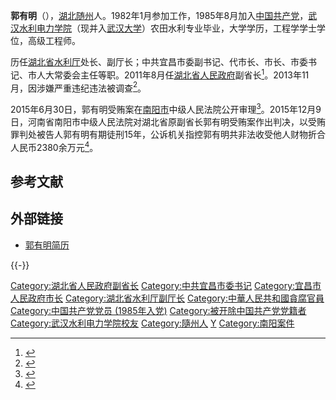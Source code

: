 '''郭有明'''（{{bd|1956年|12月||catIdx=G郭}}），[[湖北省|湖北]][[随州市|随州]]人。1982年1月参加工作，1985年8月加入[[中国共产党|中国共产党]]，[[武汉大学|武汉水利电力学院]]（现并入[[武汉大学|武汉大学]]）农田水利专业毕业，大学学历，工程学学士学位，高级工程师。

历任[[湖北省水利厅|湖北省水利厅]]处长、副厅长；中共宜昌市委副书记、代市长、市长、市委书记、市人大常委会主任等职。2011年8月任[[湖北省人民政府|湖北省人民政府]]副省长<ref>{{cite web|url=http://qndj.qianlong.com/2011/0804/13355.html|title=郭有明任湖北省人民政府副省长|accessdate=2013-05-01|date=2011-08-04|publisher=[[千龙网|千龙网]]|archiveurl=https://web.archive.org/web/20131202221747/http://qndj.qianlong.com/2011/0804/13355.html|archivedate=2013-12-02|deadurl=yes}}</ref>。2013年11月，因涉嫌严重违纪违法被调查<ref>{{cite news|url=http://www.ccdi.gov.cn/xwyw/201311/t20131127_14243.html|title=湖北省副省长郭有明因涉嫌严重违纪违法被调查|date=2013-11-27|work=中央纪委监察部网站|accessdate=2013-11-27|archive-date=2013-11-30|archive-url=https://web.archive.org/web/20131130021104/http://www.ccdi.gov.cn/xwyw/201311/t20131127_14243.html|dead-url=no}}</ref>。

2015年6月30日，郭有明受贿案在[[南阳市|南阳市]]中级人民法院公开审理<ref>{{cite web|url=http://news.163.com/15/0629/23/ATAHORT300014JB6.html|title=湖北原副省长受贿案30日开庭 曾被通报道德败坏|accessdate=2015-06-29|date=2015-06-29|publisher=中国新闻网|archive-url=https://web.archive.org/web/20150702092846/http://news.163.com/15/0629/23/ATAHORT300014JB6.html|archive-date=2015-07-02|dead-url=yes}}</ref>。2015年12月9日，河南省南阳市中级人民法院对湖北省原副省长郭有明受贿案作出判决，以受贿罪判处被告人郭有明有期徒刑15年，公诉机关指控郭有明共非法收受他人财物折合人民币2380余万元<ref>{{cite news|url=http://www.thepaper.cn/newsDetail_forward_1406697|title=湖北原副省长郭有明受贿一审被判15年|date=2015-12-09|work=澎湃新闻|accessdate=2015-12-09|archive-url=https://web.archive.org/web/20151209090210/http://www.thepaper.cn/newsDetail_forward_1406697|archive-date=2015-12-09|dead-url=yes}}</ref>。

==参考文献==
{{Reflist}}

== 外部链接 ==
*[http://www.legaldaily.com.cn/xwzx/content/2013-11/30/content_5073224.htm 郭有明简历]
{{-}}
{{start box}}
{{s-ppo|cpc}}
{{s-before|[[李佑才|李佑才]]}}
{{s-title|[[中国共产党宜昌市委员会|中国共产党宜昌市委员会]]书记|2008年3月—2012年7月}}
{{s-after|[[黄楚平|黄楚平]]}}
{{s-gov|prc}}
{{s-before|[[李佑才|李佑才]]}}
{{s-title|[[宜昌市人民政府|宜昌市人民政府]]市长|2003年7月—2008年3月}}
{{s-after|[[李乐成|李乐成]]}}
{{end box}}

{{中共十八大以来的反腐败工作}}
{{DEFAULTSORT:Guō Yǒumíng}}

[[Category:湖北省人民政府副省长|Category:湖北省人民政府副省长]]
[[Category:中共宜昌市委书记|Category:中共宜昌市委书记]]
[[Category:宜昌市人民政府市长|Category:宜昌市人民政府市长]]
[[Category:湖北省水利厅副厅长|Category:湖北省水利厅副厅长]]
[[Category:中華人民共和國貪腐官員|Category:中華人民共和國貪腐官員]]
[[Category:中国共产党党员_(1985年入党)|Category:中国共产党党员 (1985年入党)]]
[[Category:被开除中国共产党党籍者|Category:被开除中国共产党党籍者]]
[[Category:武汉水利电力学院校友|Category:武汉水利电力学院校友]]
[[Category:隨州人|Category:隨州人]]
[[Category:郭姓|Y]]
[[Category:南阳案件|Category:南阳案件]]